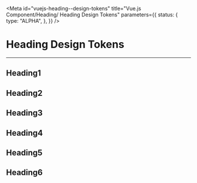 <!-- @license CC0-1.0 -->


<Meta
  id="vuejs-heading--design-tokens"
  title="Vue.js Component/Heading/ Heading Design Tokens"
  parameters={{
    status: {
      type: "ALPHA",
    },
  }}
/>

# Heading Design Tokens

---

## Heading1

<ComponentTokensSection tokens={tokens} definition={tokensDefinitionHeading1} component="utrecht-heading-1" />

## Heading2

<ComponentTokensSection tokens={tokens} definition={tokensDefinitionHeading2} component="utrecht-heading-2" />

## Heading3

<ComponentTokensSection tokens={tokens} definition={tokensDefinitionHeading3} component="utrecht-heading-3" />

## Heading4

<ComponentTokensSection tokens={tokens} definition={tokensDefinitionHeading4} component="utrecht-heading-4" />

## Heading5

<ComponentTokensSection tokens={tokens} definition={tokensDefinitionHeading5} component="utrecht-heading-5" />

## Heading6

<ComponentTokensSection tokens={tokens} definition={tokensDefinitionHeading6} component="utrecht-heading-6" />
